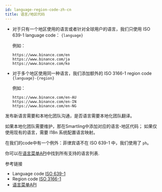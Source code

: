 ```yaml
---
id: language-region-code-zh-cn
title: 语言/地区代码
---
```


* 对于只有一个地区使用的语言或者针对全球用户的语言，我们只使用 ISO 639-1 language code： `{language}`

  例如：

  ```
  https://www.binance.com/en
  https://www.binance.com/ja
  https://www.binance.com/ko
  ```

* 对于多个地区使用同一种语言，我们添加额外的 ISO 3166-1 region code `{language}-{region}`

  例如：

  ```
  https://www.binance.com/en-AU
  https://www.binance.com/en-IN
  https://www.binance.com/en-NG
  ```

发布新语言需要和本地化团队沟通，是否语言需要本地化团队翻译。

如果本地化团队需要维护，那在Smartling中添加对应的语言-地区代码；
如果仅使用现有的语言，需要 I18n 系统配置语言映射。

在我们的code中有一个例外：菲律宾语不在 ISO 639-1 中，我们使用了 `ph`。

你可以在[语言菜单API](https://www.binance.com/gateway-api/v1/public/common/config/getLanguageMapByKey)中找到所有支持的语言列表.

参考链接

  * Language code [ISO 639-1](https://en.wikipedia.org/wiki/List_of_ISO_639-1_codes)
  * Region code [ISO 3166-1](https://en.wikipedia.org/wiki/ISO_3166-1_alpha-2)
  * [语言菜单API](https://www.binance.com/gateway-api/v1/public/common/config/getLanguageMapByKey)
